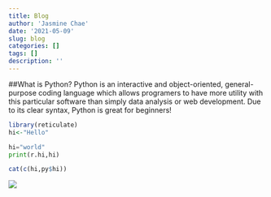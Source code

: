 ```yaml
---
title: Blog
author: 'Jasmine Chae'
date: '2021-05-09'
slug: blog
categories: []
tags: []
description: ''
---
```

##What is Python?
Python is an interactive and object-oriented, general-purpose coding language which allows programers to have more utility with this particular software than simply data analysis or web development. Due to its clear syntax, Python is great for beginners!

```r
library(reticulate)
hi<-"Hello"
```

```python
hi="world"
print(r.hi,hi)
```

```r
cat(c(hi,py$hi))
```

![](https://www.hakaimagazine.com/wp-content/uploads/header-sea-otter-reintroduction-1.jpg)